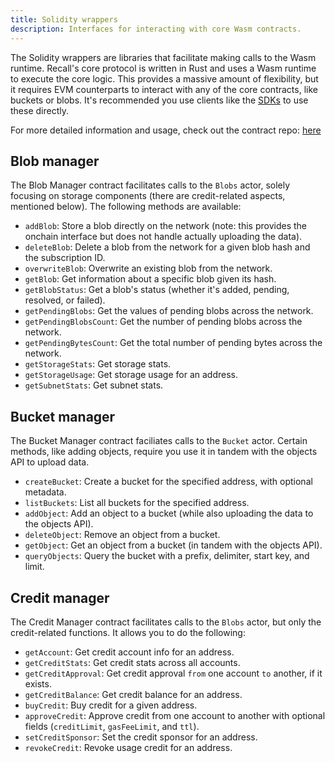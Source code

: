 ```yaml
---
title: Solidity wrappers
description: Interfaces for interacting with core Wasm contracts.
---
```


The Solidity wrappers are libraries that facilitate making calls to the Wasm runtime. Recall's core
protocol is written in Rust and uses a Wasm runtime to execute the core logic. This provides a
massive amount of flexibility, but it requires EVM counterparts to interact with any of the core
contracts, like buckets or blobs. It's recommended you use clients like the
[SDKs](/advanced/tools/sdk) to use these directly.

<Callout type="info">

For more detailed information and usage, check out the contract repo:
[here](https://github.com/recallnet/contracts)

</Callout>

## Blob manager

The Blob Manager contract facilitates calls to the `Blobs` actor, solely focusing on storage
components (there are credit-related aspects, mentioned below). The following methods are available:

- `addBlob`: Store a blob directly on the network (note: this provides the onchain interface but
  does not handle actually uploading the data).
- `deleteBlob`: Delete a blob from the network for a given blob hash and the subscription ID.
- `overwriteBlob`: Overwrite an existing blob from the network.
- `getBlob`: Get information about a specific blob given its hash.
- `getBlobStatus`: Get a blob's status (whether it's added, pending, resolved, or failed).
- `getPendingBlobs`: Get the values of pending blobs across the network.
- `getPendingBlobsCount`: Get the number of pending blobs across the network.
- `getPendingBytesCount`: Get the total number of pending bytes across the network.
- `getStorageStats`: Get storage stats.
- `getStorageUsage`: Get storage usage for an address.
- `getSubnetStats`: Get subnet stats.

## Bucket manager

The Bucket Manager contract faciliates calls to the `Bucket` actor. Certain methods, like adding
objects, require you use it in tandem with the objects API to upload data.

- `createBucket`: Create a bucket for the specified address, with optional metadata.
- `listBuckets`: List all buckets for the specified address.
- `addObject`: Add an object to a bucket (while also uploading the data to the objects API).
- `deleteObject`: Remove an object from a bucket.
- `getObject`: Get an object from a bucket (in tandem with the objects API).
- `queryObjects`: Query the bucket with a prefix, delimiter, start key, and limit.

## Credit manager

The Credit Manager contract facilitates calls to the `Blobs` actor, but only the credit-related
functions. It allows you to do the following:

- `getAccount`: Get credit account info for an address.
- `getCreditStats`: Get credit stats across all accounts.
- `getCreditApproval`: Get credit approval `from` one account `to` another, if it exists.
- `getCreditBalance`: Get credit balance for an address.
- `buyCredit`: Buy credit for a given address.
- `approveCredit`: Approve credit from one account to another with optional fields (`creditLimit`,
  `gasFeeLimit`, and `ttl`).
- `setCreditSponsor`: Set the credit sponsor for an address.
- `revokeCredit`: Revoke usage credit for an address.
